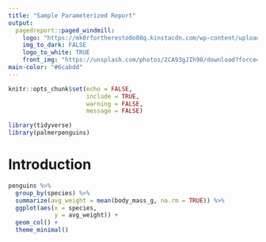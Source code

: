 ```yaml
---
title: "Sample Parameterized Report"
output: 
  pagedreport::paged_windmill:
    logo: "https://mk0rfortheresto0o08q.kinstacdn.com/wp-content/uploads/2020/08/rru-logo-blue.svg"
    img_to_dark: FALSE
    logo_to_white: TRUE
    front_img: "https://unsplash.com/photos/2CA93gJIh98/download?force=true&w=2400"
main-color: "#6cabdd"
---
```


```r
knitr::opts_chunk$set(echo = FALSE,
                      include = TRUE,
                      warning = FALSE,
                      message = FALSE)
```



```r
library(tidyverse)
library(palmerpenguins)
```

# Introduction

```r
penguins %>% 
  group_by(species) %>% 
  summarize(avg_weight = mean(body_mass_g, na.rm = TRUE)) %>% 
  ggplot(aes(x = species,
             y = avg_weight)) +
  geom_col() +
  theme_minimal()
```




